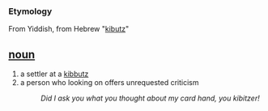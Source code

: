 === Etymology ===
From Yiddish, from Hebrew "[[kibutz]]"

== [[noun]] ==
# a settler at a [[kibbutz]]
# a person who looking on offers unrequested criticism
#:''Did I ask you what you thought about my card hand, you kibitzer!''